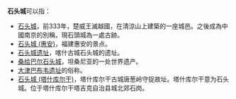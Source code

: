 '''石头城'''可以指：
* [[石头城|石头城]]，前333年，楚威王滅越國，在清涼山上建築的一座城邑。之後成為中國南京的別稱，現石頭城為一處古跡。
* [[石头城_(惠安)|石头城 (惠安)]]，福建惠安的景点。
* [[石头城遗址|石头城遗址]]，喀什古城石头城的遗址。
* [[桑给巴尔石头城|桑给巴尔石头城]]，坦桑尼亚的一处世界遗产。
* [[大津巴布韦遗址|大津巴布韦遗址]]的俗称。
* [[石头城_(塔什库尔干)|石头城 (塔什库尔干)]]，塔什库尔干古城唐葱岭守捉故址。塔什库尔干意为石头城。位于塔什库尔干塔吉克自治县城北郊石岗。

{{disambig|s|Cat=三字消歧义}}
